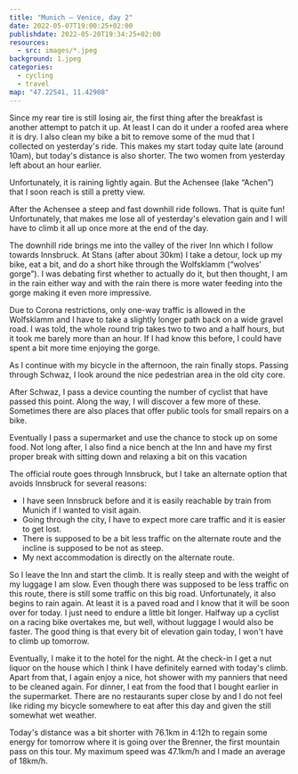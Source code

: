 ```yaml
---
title: "Munich — Venice, day 2"
date: 2022-05-07T19:00:25+02:00
publishdate: 2022-05-20T19:34:25+02:00
resources:
  - src: images/*.jpeg
background: 1.jpeg
categories:
  - cycling
  - travel
map: "47.22541, 11.42908"
---
```


Since my rear tire is still losing air, the first thing after the breakfast is
another attempt to patch it up. At least I can do it under a roofed area where
it is dry. I also clean my bike a bit to remove some of the mud that I collected
on yesterday's ride. This makes my start today quite late (around 10am), but
today's distance is also shorter. The two women from yesterday left about an
hour earlier.

<!--more-->

Unfortunately, it is raining lightly again. But the Achensee (lake “Achen”) that
I soon reach is still a pretty view.

<Gallery>
  <Rimg src="x1.jpeg" alt="Achensee" />
  <Rimg src="x3.jpeg" alt="Achensee" />
  <Rimg src="4.jpeg" alt="Achensee" />
  <Rimg src="5.jpeg" alt="Achensee" />
</Gallery>

<Pano src="1.jpeg" alt="Achensee" />

After the Achensee a steep and fast downhill ride follows. That is quite fun!
Unfortunately, that makes me lose all of yesterday's elevation gain and I will
have to climb it all up once more at the end of the day.

The downhill ride brings me into the valley of the river Inn which I follow
towards Innsbruck. At Stans (after about 30km) I take a detour, lock up my bike,
eat a bit, and do a short hike through the Wolfsklamm (“wolves' gorge”). I was
debating first whether to actually do it, but then thought, I am in the rain
either way and with the rain there is more water feeding into the gorge making
it even more impressive.

<Gallery>
  <Rimg src="9.jpeg" alt="Wolfsklamm" />
  <Rimg src="10.jpeg" alt="Wolfsklamm" />
  <Rimg src="11.jpeg" alt="Wolfsklamm" />
  <Rimg src="12.jpeg" alt="Wolfsklamm" />
  <Rimg src="13.jpeg" alt="Wolfsklamm" />
  <Rimg src="14.jpeg" alt="Wolfsklamm" />
  <Rimg src="15.jpeg" alt="Wolfsklamm" />
  <Rimg src="16.jpeg" alt="Wolfsklamm" />
</Gallery>

<Rimg src="19.jpeg" caption="On the way back from the Wolfsklamm." />

Due to Corona restrictions, only one-way traffic is allowed in the Wolfsklamm
and I have to take a slightly longer path back on a wide gravel road. I was
told, the whole round trip takes two to two and a half hours, but it took me
barely more than an hour. If I had know this before, I could have spent a bit
more time enjoying the gorge.

As I continue with my bicycle in the afternoon, the rain finally stops. Passing
through Schwaz, I look around the nice pedestrian area in the old city core.

<Gallery>
  <Rimg
    src="20.jpeg"
    caption="A building with typical paintings for this area, called Lüftlmalerei."
  />
  <Rimg src="21.jpeg" alt="Schwaz" />
  <Rimg src="22.jpeg" alt="Schwaz" />
</Gallery>

After Schwaz, I pass a device counting the number of cyclist that have passed
this point. Along the way, I will discover a few more of these. Sometimes there
are also places that offer public tools for small repairs on a bike.

<Rimg src="25.jpeg" caption="Some tools for small bike repairs." />

Eventually I pass a supermarket and use the chance to stock up on some food.
Not long after, I also find a nice bench at the Inn and have my first proper
break with sitting down and relaxing a bit on this vacation

<Gallery>
  <Rimg src="26.jpeg" alt="Bench where I had a break." />
  <Rimg src="27.jpeg" alt="Approaching Hall in Tirol" />
</Gallery>

The official route goes through Innsbruck, but I take an alternate option that
avoids Innsbruck for several reasons:

- I have seen Innsbruck before and it is easily reachable by train from Munich
  if I wanted to visit again.
- Going through the city, I have to expect more care traffic and it is easier to
  get lost.
- There is supposed to be a bit less traffic on the alternate route and the
  incline is supposed to be not as steep.
- My next accommodation is directly on the alternate route.

So I leave the Inn and start the climb. It is really steep and with the weight
of my luggage I am slow. Even though there was supposed to be less traffic on
this route, there is still some traffic on this big road. Unfortunately, it also
begins to rain again. At least it is a paved road and I know that it will be
soon over for today. I just need to endure a little bit longer. Halfway up
a cyclist on a racing bike overtakes me, but well, without luggage I would also
be faster. The good thing is that every bit of elevation gain today, I won't
have to climb up tomorrow.

<Rimg
  src="28.jpeg"
  caption="Slowly gaining elevation and leaving Innsbruck in the valley below me."
/>

Eventually, I make it to the hotel for the night. At the check-in I get a nut
liquor on the house which I think I have definitely earned with today's climb.
Apart from that, I again enjoy a nice, hot shower with my panniers that need to
be cleaned again. For dinner, I eat from the food that I bought earlier in the
supermarket. There are no restaurants super close by and I do not feel like
riding my bicycle somewhere to eat after this day and given the still somewhat
wet weather.

<GpxTrack src="20220507.gpx" />

Today's distance was a bit shorter with 76.1km in 4:12h to regain some energy
for tomorrow where it is going over the Brenner, the first mountain pass on this
tour. My maximum speed was 47.1km/h and I made an average of 18km/h.

<ElevationProfile src="20220507.gpx" />

<Nextday />
